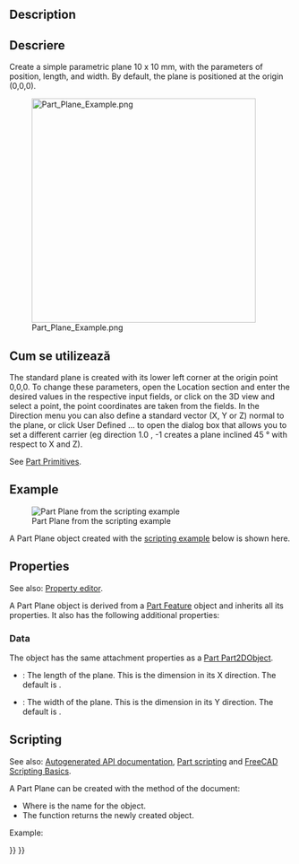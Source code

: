 <languages/>

{{Docnav
|[[Part_Primitives|Primitives]]
|[[Part_Ellipsoid|Ellipsoid]]
|[[Part_Workbench|Part]]
|IconL=Part_Primitives.svg
|IconR=Part_Ellipsoid.svg
|IconC=Workbench_Part.svg
}}

{{GuiCommand
|Name=Part Plane
|MenuLocation=Part → [[Part_Primitives|Create primitives]] → Plane
|Workbenches=[[Part_Workbench|Part]], [[OpenSCAD_Workbench|OpenSCAD]]
|SeeAlso=[[Part_Primitives|Part Primitives]]
}}

==Description==

<div class="mw-translate-fuzzy">
== Descriere ==
Create a simple parametric plane 10 x 10 mm, with the parameters of position, length, and width.
By default, the plane is positioned at the origin (0,0,0).
</div>

[[Image:Part_Plane_Example.png|400px]]

<div class="mw-translate-fuzzy">
== Cum se utilizează ==
The standard plane is created with its lower left corner at the origin point 0,0,0.
To change these parameters, open the Location section and enter the desired values ​​in the respective input fields, or click on the 3D view and select a point, the point coordinates are taken from the fields.
In the Direction menu you can also define a standard vector (X, Y or Z) normal to the plane, or click User Defined ... to open the dialog box that allows you to set a different carrier (eg direction 1.0 , -1 creates a plane inclined 45 ° with respect to X and Z).
</div>

See [[Part_Primitives#Usage|Part Primitives]].

== Example ==

[[Image:Part_Plane_Scripting_Example.png|thumb|Part Plane from the scripting example]]

A Part Plane object created with the [[#Scripting|scripting example]] below is shown here.

== Properties ==

See also: [[Property_editor|Property editor]].

A Part Plane object is derived from a [[Part_Feature|Part Feature]] object and inherits all its properties. It also has the following additional properties:

=== Data ===

{{TitleProperty|Attachment}}

The object has the same attachment properties as a [[Part_Part2DObject#Data|Part Part2DObject]].

{{TitleProperty|Plane}}

* {{PropertyData|Length|Length}}: The length of the plane. This is the dimension in its X direction. The default is {{Value|10mm}}.
* {{PropertyData|Width|Length}}: The width of the plane. This is the dimension in its Y direction. The default is {{Value|10mm}}.

== Scripting ==

See also: [https://freecad.github.io/SourceDoc/ Autogenerated API documentation], [[Part_scripting|Part scripting]] and [[FreeCAD_Scripting_Basics|FreeCAD Scripting Basics]].

A Part Plane can be created with the {{Incode|addObject()}} method of the document:

{{Code|code=
plane = FreeCAD.ActiveDocument.addObject("Part::Plane", "myPlane")
}}

* Where {{Incode|"myPlane"}} is the name for the object.
* The function returns the newly created object.

Example:

{{Code|code=
import FreeCAD as App

doc = App.activeDocument()

plane = doc.addObject("Part::Plane", "myPlane")
plane.Length = 4
plane.Width = 8
plane.Placement = App.Placement(App.Vector(1, 2, 3), App.Rotation(20, 75, 60))

doc.recompute()
}}


{{Docnav
|[[Part_Primitives|Primitives]]
|[[Part_Ellipsoid|Ellipsoid]]
|[[Part_Workbench|Part]]
|IconL=Part_Primitives.svg
|IconR=Part_Ellipsoid.svg
|IconC=Workbench_Part.svg
}}

{{Part_Tools_navi{{#translation:}}}}
{{Userdocnavi{{#translation:}}}}